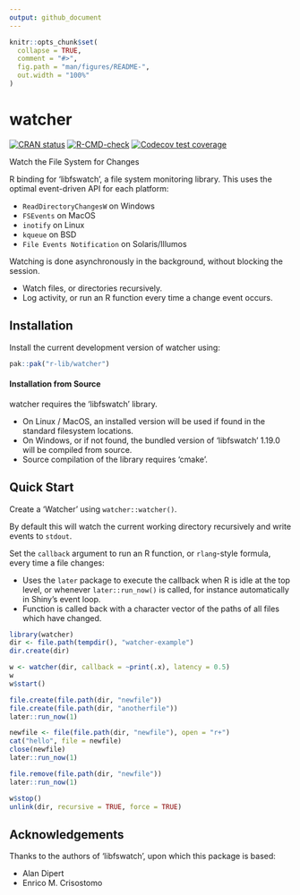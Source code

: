 ```yaml
---
output: github_document
---
```


<!-- README.md is generated from README.Rmd. Please edit that file -->

```r
knitr::opts_chunk$set(
  collapse = TRUE,
  comment = "#>",
  fig.path = "man/figures/README-",
  out.width = "100%"
)
```

# watcher

<!-- badges: start -->
[![CRAN status](https://www.r-pkg.org/badges/version/watcher)](https://CRAN.R-project.org/package=watcher)
[![R-CMD-check](https://github.com/r-lib/watcher/actions/workflows/R-CMD-check.yaml/badge.svg)](https://github.com/r-lib/watcher/actions/workflows/R-CMD-check.yaml)
[![Codecov test coverage](https://codecov.io/gh/r-lib/watcher/graph/badge.svg)](https://app.codecov.io/gh/r-lib/watcher)
<!-- badges: end -->

Watch the File System for Changes

R binding for 'libfswatch', a file system monitoring library. This uses the optimal event-driven API for each platform:

- `ReadDirectoryChangesW` on Windows
- `FSEvents` on MacOS
- `inotify` on Linux
- `kqueue` on BSD
- `File Events Notification` on Solaris/Illumos

Watching is done asynchronously in the background, without blocking the session.

- Watch files, or directories recursively.
- Log activity, or run an R function every time a change event occurs.

## Installation

Install the current development version of watcher using:

``` r
pak::pak("r-lib/watcher")
```

#### Installation from Source

watcher requires the 'libfswatch' library.

- On Linux / MacOS, an installed version will be used if found in the standard filesystem locations.
- On Windows, or if not found, the bundled version of 'libfswatch' 1.19.0 will be compiled from source.
- Source compilation of the library requires 'cmake'.

## Quick Start

Create a 'Watcher' using `watcher::watcher()`.

By default this will watch the current working directory recursively and write events to `stdout`.

Set the `callback` argument to run an R function, or `rlang`-style formula, every time a file changes:

- Uses the `later` package to execute the callback when R is idle at the top level, or whenever `later::run_now()` is called, for instance automatically in Shiny's event loop.
- Function is called back with a character vector of the paths of all files which have changed.

```r
library(watcher)
dir <- file.path(tempdir(), "watcher-example")
dir.create(dir)

w <- watcher(dir, callback = ~print(.x), latency = 0.5)
w
w$start()

file.create(file.path(dir, "newfile"))
file.create(file.path(dir, "anotherfile"))
later::run_now(1)

newfile <- file(file.path(dir, "newfile"), open = "r+")
cat("hello", file = newfile)
close(newfile)
later::run_now(1)

file.remove(file.path(dir, "newfile"))
later::run_now(1)

w$stop()
unlink(dir, recursive = TRUE, force = TRUE)
```

## Acknowledgements

Thanks to the authors of 'libfswatch', upon which this package is based:

- Alan Dipert
- Enrico M. Crisostomo

